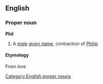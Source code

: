 ==English==
===Proper noun===
[[Category:English proper nouns]]
'''Phil'''
#A [[male]] [[given name]], contraction of [[Philip]]
====Etymology====
{{etystub}}
From {{Gr.}} [[]] ''love''